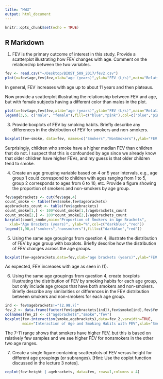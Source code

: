 ```yaml
---
title: "HW3"
output: html_document
---
```


```r
knitr::opts_chunk$set(echo = TRUE)
```

## R Markdown

1.	FEV is the primary outcome of interest in this study.  Provide a scatterplot illustrating how FEV changes with age. Comment on the relationship between the two variables.

```r
fev <- read.csv("~/Desktop/BIOST_509_2017/fev2.csv")
plot(x=fev$age,fev$fev,xlab="age (years)",ylab="FEV (L/s)",main="Relationship between Age and FEV")
```

In general, FEV increases with age up to about 11 years and then plateaus.

Now provide a scatterplot illustrating the relationship between FEV and age, but with female subjects having a different color than males in the plot. 

```r
plot(x=fev$age,fev$fev,xlab="age (years)",ylab="FEV (L/s)",main="Relationship between Age and FEV",col=ifelse(fev$sex==1,"blue","pink"),,pch=19,cex=1.1)
legend(3,5, c("male", "female"),fill=c("blue","pink"),col=c("blue","pink"))
```

3.	Provide boxplots of FEV by smoking habits.  Briefly describe any differences in the distribution of FEV for smokers and non-smokers. 

```r
boxplot(fev~smoke, data=fev, names=c("Smokers","NonSmokers"),ylab="FEV (L/s)",main="FEV for Smokers vs. NonSmokers")
```

Surprisingly, children who smoke have a higher median FEV than children that do not.  I suspect that this is confounded by age since we already know that older children have higher FEVs, and my guess is that older children tend to smoke.

4.	Create an age grouping variable based on 4 or 5 year intervals, e.g., age group 1 could correspond to children with ages ranging from 1 to 5, group 2 corresponds to ages from 6 to 10, etc. Provide a figure showing the proportion of smokers and non-smokers by age group. 

```r
fev$agebrackets <- cut(fev$age,4)
count_smoke <- table(fev$smoke,fev$agebrackets)
agebrackets_count <- table(fev$agebrackets)
count_smoke[1,] <- 100*count_smoke[1,]/agebrackets_count
count_smoke[2,] <- 100*count_smoke[2,]/agebrackets_count
barplot(count_smoke,main="Proportion of Smokers in Age Brackets",
  xlab="Age Brackets (years)", ylab="%",col=c("darkblue","red"))
legend(1,90,c("smokers","nonsmokers"),fill=c("darkblue","red"))
```

5.	 Using the same age groupings from question 4, illustrate the distribution of FEV by age group with boxplots. Briefly describe how the distribution of FEV changes across the age groups.

```r
boxplot(fev~agebrackets,data=fev,xlab="age brackets (years)",ylab="FEV (L/s)",main="Change in FEV with Age")
```

As expected, FEV increases with age as seen in (1).

6.	Using the same age groupings from question 4, create boxplots illustrating the distribution of FEV by smoking habits for each age group, but only include age groups that have both smokers and non-smokers. Briefly describe any similarities or differences in the FEV distribution between smokers and non-smokers for each age group.

```r
ind <- fev$agebrackets!="(2.98,7]"
fev_2 <- data.frame(factor(fev$agebrackets[ind]),fev$smoke[ind],fev$fev[ind])
colnames(fev_2) <- c("agebrackets","smoke","fev")
boxplot(fev~interaction(smoke,agebrackets),data=fev_2,varwidth=TRUE,
        main="Interaction of Age and Smoking Habits with FEV",xlab="Smoking/Age Groups",ylab="FEV (L/s)")
```
The 7-11 range shows that smokers have higher FEV, but this is based on relatively few samples and we see higher FEV for nonsmokers in the other two age ranges.

7.	Create a single figure containing scatterplots of FEV versus height for different age groupings (or subranges). [Hint:  Use the coplot function discussed in the lecture 3 notes]. 

```r
coplot(fev~height | agebrackets, data=fev, rows=1,columns = 4)
```


